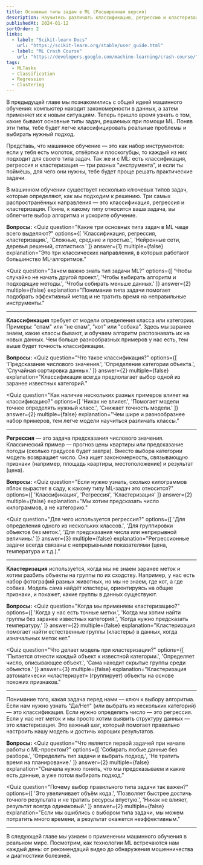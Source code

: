 ```yaml
---
title: Основные типы задач в ML (Расширенная версия)
description: Научитесь различать классификацию, регрессию и кластеризацию на простых и понятных примерах.
publishedAt: 2024-01-12
sortOrder: 2
links:
  - label: "Scikit-learn Docs"
    url: "https://scikit-learn.org/stable/user_guide.html"
  - label: "ML Crash Course"
    url: "https://developers.google.com/machine-learning/crash-course/"
tags:
  - MLTasks 
  - Classification 
  - Regression 
  - Clustering 
---
```

В предыдущей главе мы познакомились с общей идеей машинного обучения: компьютер находит закономерности в данных, а затем применяет их к новым ситуациям. Теперь пришло время узнать о том, какие бывают основные типы задач, решаемых при помощи ML. Поняв эти типы, тебе будет легче классифицировать реальные проблемы и выбирать нужный подход.

Представь, что машинное обучение — это как набор инструментов: если у тебя есть молоток, отвёртка и плоскогубцы, то каждый из них подходит для своего типа задач. Так же и с ML: есть классификация, регрессия и кластеризация — три разных "инструмента", и если ты поймёшь, для чего они нужны, тебе будет проще решать практические задачи.

В машинном обучении существует несколько ключевых типов задач, которые определяют, как мы подходим к решению. Три самых распространённых направления — это классификация, регрессия и кластеризация. Поняв, к какому типу относится ваша задача, вы облегчите выбор алгоритма и ускорите обучение.

**Вопросы:**
<Quiz
   question="Какие три основных типа задач в ML чаще всего выделяют?"
   options={[
      'Классификация, регрессия, кластеризация.',
      'Сложные, средние и простые.',
      'Нейронные сети, деревья решений, статистика.'
   ]}
   answer={1}
   multiple={false}
   explanation="Это три классических направления, в которых работают большинство ML-алгоритмов."
></Quiz>

<Quiz
   question="Зачем важно знать тип задачи ML?"
   options={[
      'Чтобы случайно не начать другой проект.',
      'Чтобы выбирать алгоритм и подходящие методы.',
      'Чтобы собирать меньше данных.'
   ]}
   answer={2}
   multiple={false}
   explanation="Понимание типа задачи помогает подобрать эффективный метод и не тратить время на неправильные инструменты."
></Quiz>
---

**Классификация** требует от модели определения класса или категории. Примеры: "спам" или "не спам", "кот" или "собака". Здесь мы заранее знаем, какие классы бывают, и обучаем алгоритм распознавать их на новых данных. Чем больше разнообразных примеров у нас есть, тем выше будет точность классификации.

**Вопросы:**
<Quiz
   question="Что такое классификация?"
   options={[
      'Предсказание числового значения.',
      'Определение категории объекта.',
      'Случайная сортировка данных.'
   ]}
   answer={2}
   multiple={false}
   explanation="Классификация всегда предполагает выбор одной из заранее известных категорий."
></Quiz>

<Quiz
   question="Как наличие нескольких разных примеров влияет на классификацию?"
   options={[
      'Никак не влияет.',
      'Помогает модели точнее определять нужный класс.',
      'Снижает точность модели.'
   ]}
   answer={2}
   multiple={false}
   explanation="Чем шире и разнообразнее набор примеров, тем легче модели научиться различать классы."
></Quiz>
---

**Регрессия** — это задача предсказания числового значения. Классический пример — прогноз цены квартиры или предсказание погоды (сколько градусов будет завтра). Вместо выбора категории модель возвращает число. Она ищет закономерность, связывающую признаки (например, площадь квартиры, местоположение) и результат (цена).

**Вопросы:**
<Quiz
   question="Если нужно узнать, сколько килограммов яблок вырастет в саду, к какому типу ML-задач это относится?"
   options={[
      'Классификация',
      'Регрессия',
      'Кластеризация'
   ]}
   answer={2}
   multiple={false}
   explanation="Мы хотим предсказать число килограммов, а не категорию."
></Quiz>

<Quiz
   question="Для чего используется регрессия?"
   options={[
      'Для определения одного из нескольких классов.',
      'Для группировки объектов без меток.',
      'Для предсказания числа или непрерывной величины.'
   ]}
   answer={3}
   multiple={false}
   explanation="Регрессионные задачи всегда связаны с непрерывными показателями (цена, температура и т.д.)."
></Quiz>
---

**Кластеризация** используется, когда мы не знаем заранее меток и хотим разбить объекты на группы по их сходству. Например, у нас есть набор фотографий разных животных, но мы не знаем, где кот, а где собака. Модель сама найдёт кластеры, ориентируясь на общие признаки, и покажет, какие группы в данных существуют.

**Вопросы:**
<Quiz
   question="Когда мы применяем кластеризацию?"
   options={[
      'Когда у нас есть точные метки.',
      'Когда мы хотим найти группы без заранее известных категорий.',
      'Когда нужно предсказать температуру.'
   ]}
   answer={2}
   multiple={false}
   explanation="Кластеризация помогает найти естественные группы (кластеры) в данных, когда изначальных меток нет."
></Quiz>

<Quiz
   question="Что делает модель при кластеризации?"
   options={[
      'Пытается отнести каждый объект к известной категории.',
      'Определяет число, описывающее объект.',
      'Сама находит скрытые группы среди объектов.'
   ]}
   answer={3}
   multiple={false}
   explanation="Кластеризация автоматически «кластеризует» (группирует) объекты на основе похожих признаков."
></Quiz>
---

Понимание того, какая задача перед нами — ключ к выбору алгоритма. Если нам нужно узнать "Да/Нет" (или выбрать из нескольких категорий) — это классификация. Если нужно определить число — это регрессия. Если у нас нет меток и мы просто хотим выявить структуру данных — это кластеризация. Это важный шаг, который помогает правильно настроить нашу модель и достичь хороших результатов.

**Вопросы:**
<Quiz
   question="Что является первой задачей при начале работы с ML-проектом?"
   options={[
      'Собирать любые данные без разбора.',
      'Определить тип задачи и выбрать подход.',
      'Не тратить время на планирование.'
   ]}
   answer={2}
   multiple={false}
   explanation="Сначала нужно понять, что мы предсказываем и какие есть данные, а уже потом выбирать подход."
></Quiz>

<Quiz
   question="Почему выбор правильного типа задачи так важен?"
   options={[
      'Это увеличивает объём кода.',
      'Позволяет быстрее достичь точного результата и не тратить ресурсы впустую.',
      'Никак не влияет, результат всегда одинаковый.'
   ]}
   answer={2}
   multiple={false}
   explanation="Если мы ошиблись с выбором типа задачи, мы можем потратить много времени, а результат окажется неэффективным."
></Quiz>
---
В следующей главе мы узнаем о применении машинного обучения в реальном мире. Посмотрим, как технологии ML встречаются нам каждый день: от рекомендаций видео до обнаружения мошенничества и диагностики болезней.
